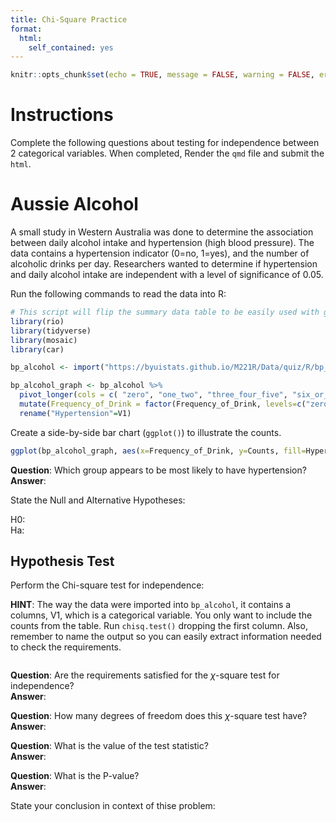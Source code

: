 ```yaml
---
title: Chi-Square Practice
format:
  html:
    self_contained: yes
---
```

```r
knitr::opts_chunk$set(echo = TRUE, message = FALSE, warning = FALSE, error = TRUE)
```


# Instructions

Complete the following questions about testing for independence between 2 categorical variables.  When completed, Render the `qmd` file and submit the `html`.


# Aussie Alcohol

A small study in Western Australia was done to determine the association between daily alcohol intake and hypertension (high blood pressure).  The data contains a hypertension indicator (0=no, 1=yes), and the number of alcoholic drinks per day.  Researchers wanted to determine if hypertension and daily alcohol intake are independent with a level of significance of 0.05.

Run the following commands to read the data into R:

```r
# This script will flip the summary data table to be easily used with geom_col()
library(rio)
library(tidyverse)
library(mosaic)
library(car)

bp_alcohol <- import("https://byuistats.github.io/M221R/Data/quiz/R/bp_alcohol.csv") 

bp_alcohol_graph <- bp_alcohol %>% 
  pivot_longer(cols = c( "zero", "one_two", "three_four_five", "six_or_more" ), values_to = "Counts", names_to = "Frequency_of_Drink") %>%
  mutate(Frequency_of_Drink = factor(Frequency_of_Drink, levels=c("zero", "one_two","three_four_five", "six_or_more"))) %>%
  rename("Hypertension"=V1)
```

Create a side-by-side bar chart (`ggplot()`) to illustrate the counts. 

```r
ggplot(bp_alcohol_graph, aes(x=Frequency_of_Drink, y=Counts, fill=Hypertension)) + geom_col(position='dodge')
```

__Question__:  Which group appears to be most likely to have hypertension?  
__Answer__:  


State the Null and Alternative Hypotheses:

H0:  
Ha:  


## Hypothesis Test

Perform the Chi-square test for independence:

__HINT__:  The way the data were imported into `bp_alcohol`, it contains a columns, V1, which is a categorical variable.  You only want to include the counts from the table.  Run `chisq.test()` dropping the first column.  Also, remember to name the output so you can easily extract information needed to check the requirements.

```r

```

__Question__:  Are the requirements satisfied for the $\chi$-square test for independence?  
__Answer__:  

__Question__:  How many degrees of freedom does this $\chi$-square test have?  
__Answer__:  


__Question__:  What is the value of the test statistic?  
__Answer__:  

__Question__:  What is the P-value?  
__Answer__:  

State your conclusion in context of thise problem:  



